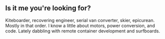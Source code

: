 ## Is it me you're looking for?

Kiteboarder, recovering engineer, serial van converter, skier, epicurean. Mostly in that order. I know a little about motors, power conversion, and code.  Lately dabbling with remote container development and surfboards.